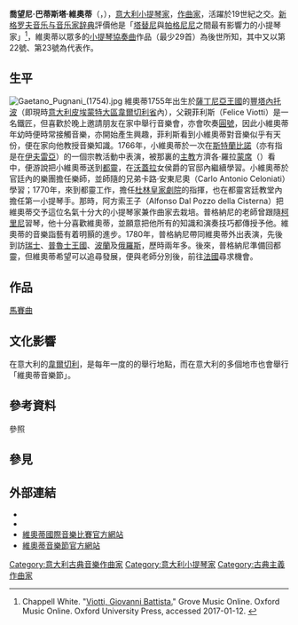{{Infobox classical composer
| 前綴尊稱 = 
| 姓名     = 喬望尼·巴蒂斯塔·維奧蒂
| 後綴尊稱 = 
| 圖像     = Giovanni_Battista_Viotti.jpg
| 圖像大小 = 
| 圖像替代 = 
| 圖像說明 = 喬望尼·巴蒂斯塔·維奧蒂
| 職業     = [[小提琴家|小提琴家]]、[[作曲家|作曲家]]
| 知名原因 = 
| 本名     = Giovanni Battista Viotti
| 外文名   = 
| 外文     = it
| 羅馬拼音 = 
| 英文名   = 
| 國籍     = {{ITA}}→{{GRB}}
| 出生名   = 
| 出生日期 = {{birth date|df=y|1755|05|12}}
| 出生地點 = [[File:Flag_of_Kingdom_of_Sardinia_(1848).svg|25px]][[薩丁尼亞王國|薩丁尼亞王國]][[薩伏依|薩伏依]][[豐塔內托波|豐塔內托波]]
| 受洗 = 
| 逝世日期 = {{death date and age|df=y|1824|03|03|1755|05|12}}
| 逝世地點 = {{GRB}}[[倫敦|倫敦]]
| 活躍年代 = 1773-1821
| 代表作   = 29首小提琴協奏曲，包括a小調第22號小提琴協奏曲、G大調第23號小提琴協奏曲
| 配偶 = 
| 伴侶 = 
| 兒女 = 
| 父母 = 
| 親屬 = 
| 獎項=
| 簽名 = 
| 簽名大小 = 
| 簽名替代 = 
| 網站 = 
| 所屬時期 = [[古典主義音樂|古典主義]]
| 所屬樂派 = 
| 擅長作品類型 = 
| 師從 = 
| 學生 = 
}}

'''喬望尼·巴蒂斯塔·維奧蒂'''（{{lang-it|'''Giovanni Battista Viotti'''}}，{{bd|1755年|5月12日|1824年|3月3日}}），[[意大利|意大利]][[小提琴家|小提琴家]]，[[作曲家|作曲家]]，活躍於19世紀之交。[[新格罗夫音乐与音乐家辞典|新格罗夫音乐与音乐家辞典]]評價他是「[[朱塞佩·塔替尼|塔替尼]]與[[尼科罗·帕格尼尼|帕格尼尼]]之間最有影響力的小提琴家」<ref>Chappell White. "[http://0-www.oxfordmusiconline.com.opac.lib.ntnu.edu.tw/subscriber/article/grove/music/29483 Viotti, Giovanni Battista.]" Grove Music Online. Oxford Music Online. Oxford University Press, accessed 2017-01-12. {{Registration}}</ref>，維奧蒂以眾多的[[小提琴|小提琴]][[協奏曲|協奏曲]]作品（最少29首）為後世所知，其中又以第22號、第23號為代表作。

== 生平 ==
[[File:Gaetano_Pugnani_(1754).jpg|thumb]]
維奧蒂1755年出生於[[薩丁尼亞王國|薩丁尼亞王國]]的[[豐塔內托波|豐塔內托波]]（即現時[[意大利|意大利]][[皮埃蒙特大區|皮埃蒙特大區]][[韋爾切利省|韋爾切利省]]內），父親菲利斯（Felice Viotti）是一名鐵匠，但喜歡於晚上邀請朋友在家中舉行音樂會，亦會吹奏[[圓號|圓號]]，因此小維奧蒂年幼時便時常接觸音樂，亦開始產生興趣，菲利斯看到小維奧蒂對音樂似乎有天份，便在家向他教授音樂知識。1766年，小維奧蒂於一次在[[斯特蘭比諾|斯特蘭比諾]]（亦有指是在[[伊夫雷亞|伊夫雷亞]]）的一個宗教活動中表演，被那裏的[[主教|主教]]方濟各·羅拉[[蒙席|蒙席]]（{{lang|it|Monsignor Francesco Rorà }}）看中，便游說把小維奧蒂送到[[都靈|都靈]]，在[[沃蓋拉|沃蓋拉]]女侯爵的官邸內繼續學習。小維奧蒂於官廷內的樂團擔任樂師，並師隨{{link-en|依格納思奥·契隆尼亞蒂|Ignazio Celoniati|契隆尼亞蒂}}的兄弟卡路·安東尼奧（Carlo Antonio Celoniati）學習；1770年，{{link-en|葛塔諾·普格納尼|Gaetano Pugnani|普格納尼}}來到都靈工作，擔任[[杜林皇家劇院|杜林皇家劇院]]的指揮，也在都靈宮廷教堂內擔任第一小提琴手。那時，阿方索王子（Alfonso Dal Pozzo della Cisterna）把維奧蒂交予這位名氣十分大的小提琴家兼作曲家去栽培。普格納尼的老師{{link-en|喬望尼·巴蒂斯塔·索美斯|Giovanni Battista Somis|索美斯}}曾跟隨[[柯里尼|柯里尼]]習琴，他十分喜歡維奧蒂，並願意把他所有的知識和演奏技巧都傳授予他。維奧蒂的音樂詣藝有着明顥的進步。1780年，普格納尼帶同維奧蒂外出表演，先後到訪[[瑞士|瑞士]]、[[普魯士王國|普魯士王國]]、[[波蘭|波蘭]]及[[俄羅斯|俄羅斯]]，歷時兩年多。後來，普格納尼準備回都靈，但維奧蒂希望可以追尋發展，便與老師分別後，前往[[法國|法國]]尋求機會。
{{expand section}}

== 作品 ==
[[馬賽曲|馬賽曲]]

== 文化影響 ==
在意大利的[[韋爾切利|韋爾切利]]，是每年一度的{{link-en|維奧蒂國際音樂比賽|Viotti International Music Competition}}的舉行地點，而在意大利的多個地市也會舉行「維奧蒂音樂節」。

== 參考資料 ==
;參照
{{reflist}}

== 參見 ==
{{portal|古典音樂}}

== 外部連結 ==
{{commonscat|Giovanni_Battista_Viotti}}
* {{Britannica|629731}}
* {{IMSLP|id=Viotti, Giovanni Battista|cname=喬望尼·巴蒂斯塔·維奧蒂}}
* [http://www.concorsoviotti.it/ 維奧蒂國際音樂比賽官方網站]{{Wayback|url=http://www.concorsoviotti.it/ |date=20201009130550 }}
* [http://www.viottifestival.it/ 維奧蒂音樂節官方網站]{{Wayback|url=http://www.viottifestival.it/ |date=20090328210034 }}

{{DEFAULTSORT:Viotti, Giovanni Battista}}

[[Category:意大利古典音樂作曲家|Category:意大利古典音樂作曲家]]
[[Category:意大利小提琴家|Category:意大利小提琴家]]
[[Category:古典主義作曲家|Category:古典主義作曲家]]